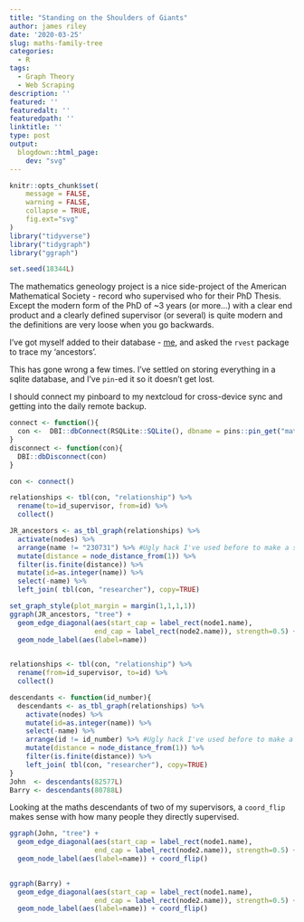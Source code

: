 ```yaml
---
title: "Standing on the Shoulders of Giants"
author: james riley
date: '2020-03-25'
slug: maths-family-tree
categories: 
  - R
tags:
  - Graph Theory
  - Web Scraping
description: ''
featured: ''
featuredalt: ''
featuredpath: ''
linktitle: ''
type: post
output:
  blogdown::html_page:
    dev: "svg"
---
```



```r
knitr::opts_chunk$set(
	message = FALSE,
	warning = FALSE,
	collapse = TRUE,
	fig.ext="svg"
)
library("tidyverse")
library("tidygraph")
library("ggraph")

set.seed(18344L)
```

The mathematics geneology project is a nice side-project of the American Mathematical Society - record who supervised who for their PhD Thesis. Except the modern form of the PhD of ~3 years (or more...) with a clear end product and a clearly defined supervisor (or several) is quite modern and the definitions are very loose when you go backwards.

I've got myself added to their database - [me](https://www.genealogy.math.ndsu.nodak.edu/id.php?id=230731), and asked the ` rvest ` package to trace my 'ancestors'.

This has gone wrong a few times. I've settled on storing everything in a sqlite database, and I've ` pin`-ed it so it doesn't get lost.

I should connect my pinboard to my nextcloud for cross-device sync and getting into the daily remote backup.


```r
connect <- function(){
  con <-  DBI::dbConnect(RSQLite::SQLite(), dbname = pins::pin_get("maths-geneology"))
}
disconnect <- function(con){
  DBI::dbDisconnect(con)
}

con <- connect()

relationships <- tbl(con, "relationship") %>% 
  rename(to=id_supervisor, from=id) %>% 
  collect() 

JR_ancestors <- as_tbl_graph(relationships) %>% 
  activate(nodes) %>% 
  arrange(name != "230731") %>% #Ugly hack I've used before to make a specific item 1st...
  mutate(distance = node_distance_from(1)) %>% 
  filter(is.finite(distance)) %>% 
  mutate(id=as.integer(name)) %>% 
  select(-name) %>% 
  left_join( tbl(con, "researcher"), copy=TRUE)

```

```r
set_graph_style(plot_margin = margin(1,1,1,1))
ggraph(JR_ancestors, "tree") + 
  geom_edge_diagonal(aes(start_cap = label_rect(node1.name),
                     end_cap = label_rect(node2.name)), strength=0.5) +
  geom_node_label(aes(label=name)) 
  
```



```r

relationships <- tbl(con, "relationship") %>% 
  rename(from=id_supervisor, to=id) %>% 
  collect() 

descendants <- function(id_number){
  descendants <- as_tbl_graph(relationships) %>% 
    activate(nodes) %>%
    mutate(id=as.integer(name)) %>% 
    select(-name) %>% 
    arrange(id != id_number) %>% #Ugly hack I've used before to make a specific item 1st...
    mutate(distance = node_distance_from(1)) %>% 
    filter(is.finite(distance)) %>% 
    left_join( tbl(con, "researcher"), copy=TRUE)
}
John  <- descendants(82577L)
Barry <- descendants(80788L)

```

Looking at the maths descendants of two of my supervisors, a `coord_flip` makes sense with how many people they directly supervised.

```r
ggraph(John, "tree") + 
  geom_edge_diagonal(aes(start_cap = label_rect(node1.name),
                     end_cap = label_rect(node2.name)), strength=0.5) +
  geom_node_label(aes(label=name)) + coord_flip()
  
```

```r
ggraph(Barry) + 
  geom_edge_diagonal(aes(start_cap = label_rect(node1.name),
                     end_cap = label_rect(node2.name)), strength=0.5) +
  geom_node_label(aes(label=name)) + coord_flip()
  
```